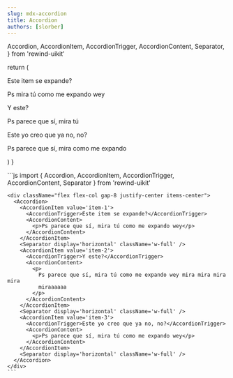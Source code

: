 ```yaml
---
slug: mdx-accordion
title: Accordion
authors: [slorber]
---
```


  Accordion,
  AccordionItem,
  AccordionTrigger,
  AccordionContent,
  Separator,
} from 'rewind-uikit'

  return (
    <div className='flex flex-col gap-8 justify-center items-center'>
      <Accordion>
        <AccordionItem value='item-1'>
          <AccordionTrigger>Este item se expande?</AccordionTrigger>
          <AccordionContent>
            <p>Ps mira tú como me expando wey</p>
          </AccordionContent>
        </AccordionItem>
        <Separator display='horizontal' className='w-full' />
        <AccordionItem value='item-2'>
          <AccordionTrigger>Y este?</AccordionTrigger>
          <AccordionContent>
            <p>Ps parece que sí, mira tú</p>
          </AccordionContent>
        </AccordionItem>
        <Separator display='horizontal' className='w-full' />
        <AccordionItem value='item-3'>
          <AccordionTrigger>Este yo creo que ya no, no?</AccordionTrigger>
          <AccordionContent>
            <p>Ps parece que sí, mira como me expando</p>
          </AccordionContent>
        </AccordionItem>
        <Separator display='horizontal' className='w-full' />
      </Accordion>
    </div>
  )
}

<div className="flex flex-col gap-8 justify-center items-center">
  <DocsTemplate preview={AccordionPreview()}>
    ```js
    import { Accordion, AccordionItem, AccordionTrigger, AccordionContent, Separator } from 'rewind-uikit'

    <div className="flex flex-col gap-8 justify-center items-center">
      <Accordion>
        <AccordionItem value='item-1'>
          <AccordionTrigger>Este item se expande?</AccordionTrigger>
          <AccordionContent>
            <p>Ps parece que sí, mira tú como me expando wey</p>
          </AccordionContent>
        </AccordionItem>
        <Separator display='horizontal' className='w-full' />
        <AccordionItem value='item-2'>
          <AccordionTrigger>Y este?</AccordionTrigger>
          <AccordionContent>
            <p>
              Ps parece que sí, mira tú como me expando wey mira mira mira mira
              miraaaaaa
            </p>
          </AccordionContent>
        </AccordionItem>
        <Separator display='horizontal' className='w-full' />
        <AccordionItem value='item-3'>
          <AccordionTrigger>Este yo creo que ya no, no?</AccordionTrigger>
          <AccordionContent>
            <p>Ps parece que sí, mira tú como me expando wey</p>
          </AccordionContent>
        </AccordionItem>
        <Separator display='horizontal' className='w-full' />
      </Accordion>
    </div>
    ```

  </DocsTemplate>
</div>
